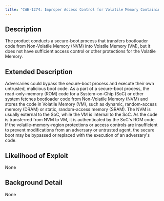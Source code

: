```yaml
---
title: "CWE-1274: Improper Access Control for Volatile Memory Containing Boot Code"
---
```


## Description
The product conducts a secure-boot process that transfers bootloader code from Non-Volatile Memory (NVM) into Volatile Memory (VM), but it does not have sufficient access control or other protections for the Volatile Memory.

## Extended Description

Adversaries could bypass the secure-boot process and execute their own untrusted, malicious boot code.
As a part of a secure-boot process, the read-only-memory (ROM) code for a System-on-Chip (SoC) or other system fetches bootloader code from Non-Volatile Memory (NVM) and stores the code in Volatile Memory (VM), such as dynamic, random-access memory (DRAM) or static, random-access memory (SRAM). The NVM is usually external to the SoC, while the VM is internal to the SoC. As the code is transferred from NVM to VM, it is authenticated by the SoC's ROM code.
If the volatile-memory-region protections or access controls are insufficient to prevent modifications from an adversary or untrusted agent, the secure boot may be bypassed or replaced with the execution of an adversary's code.


## Likelihood of Exploit
None

## Background Detail
None
        